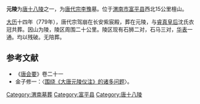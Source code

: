 {{文物保护单位
| 级别 = 全国
| 名称 = 唐代帝陵<br />（元陵）
| 图片 = 
| 编号 = 5-184
| 分类 = 古墓葬
| 时代 = [[唐|唐]]
| 所在 = {{CHN}}[[陕西省|陕西省]][[渭南市|渭南市]][[富平县|富平县]]
| 登录 = 2001年
| Cat = 陕西全国重点文物保护单位
}}
'''元陵'''为[[唐十八陵|唐十八陵]]之一，为[[唐代宗|唐代宗李豫]]墓。位于[[渭南市|渭南市]][[富平县|富平县]]西北15公里檀山。

[[大历|大历]]十四年（779年），唐代宗驾崩在长安紫宸殿，葬在元陵，与[[睿真皇后|睿真皇后]]沈氏衣冠共葬。因山为陵，陵区周围二十公里。陵区现有石狮二对，石马三对，[[华表|华表]]一通。均以残破。无陪葬。

==参考文献==
*《[[唐会要|唐会要]]》卷二十一
*金子修一：〈[http://www.nssd.org/articles/Article_Read.aspx?id=38886070 围绕《大唐元陵仪注》的诸多问题]{{Wayback|url=http://www.nssd.org/articles/Article_Read.aspx?id=38886070 |date=20180301225324 }}〉。
{{唐朝帝陵}}
[[Category:渭南墓葬|Category:渭南墓葬]]
[[Category:富平县|Category:富平县]]
[[Category:唐十八陵|Category:唐十八陵]]